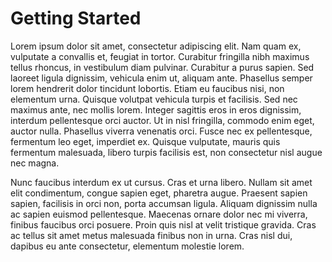
<Meta title="Docs|Getting Started" />

# Getting Started

Lorem ipsum dolor sit amet, consectetur adipiscing elit. Nam quam ex, vulputate
a convallis et, feugiat in tortor. Curabitur fringilla nibh maximus tellus
rhoncus, in vestibulum diam pulvinar. Curabitur a purus sapien. Sed laoreet
ligula dignissim, vehicula enim ut, aliquam ante. Phasellus semper lorem
hendrerit dolor tincidunt lobortis. Etiam eu faucibus nisi, non elementum urna.
Quisque volutpat vehicula turpis et facilisis. Sed nec maximus ante, nec mollis
lorem. Integer sagittis eros in eros dignissim, interdum pellentesque orci
auctor. Ut in nisl fringilla, commodo enim eget, auctor nulla. Phasellus viverra
venenatis orci. Fusce nec ex pellentesque, fermentum leo eget, imperdiet ex.
Quisque vulputate, mauris quis fermentum malesuada, libero turpis facilisis est,
non consectetur nisl augue nec magna.

Nunc faucibus interdum ex ut cursus. Cras et urna libero. Nullam sit amet elit
condimentum, congue sapien eget, pharetra augue. Praesent sapien sapien,
facilisis in orci non, porta accumsan ligula. Aliquam dignissim nulla ac sapien
euismod pellentesque. Maecenas ornare dolor nec mi viverra, finibus faucibus
orci posuere. Proin quis nisl at velit tristique gravida. Cras ac tellus sit
amet metus malesuada finibus non in urna. Cras nisl dui, dapibus eu ante
consectetur, elementum molestie lorem.
